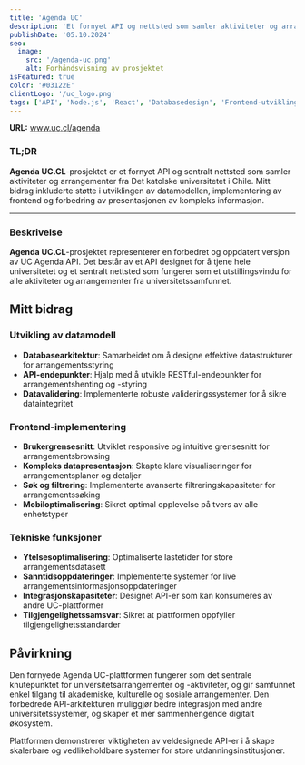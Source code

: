 ```yaml
---
title: 'Agenda UC'
description: 'Et fornyet API og nettsted som samler aktiviteter og arrangementer fra Det katolske universitetet i Chile.'
publishDate: '05.10.2024'
seo:
  image:
    src: '/agenda-uc.png'
    alt: Forhåndsvisning av prosjektet
isFeatured: true
color: '#03122E'
clientLogo: '/uc_logo.png'
tags: ['API', 'Node.js', 'React', 'Databasedesign', 'Frontend-utvikling', 'Backend-utvikling']
---
```


**URL:** <a href="https://www.uc.cl/agenda" target="_blank">www.uc.cl/agenda</a>

### **TL;DR**

**Agenda UC.CL**-prosjektet er et fornyet API og sentralt nettsted som samler aktiviteter og arrangementer fra Det katolske universitetet i Chile. Mitt bidrag inkluderte støtte i utviklingen av datamodellen, implementering av frontend og forbedring av presentasjonen av kompleks informasjon.

---

### **Beskrivelse**

**Agenda UC.CL**-prosjektet representerer en forbedret og oppdatert versjon av UC Agenda API. Det består av et API designet for å tjene hele universitetet og et sentralt nettsted som fungerer som et utstillingsvindu for alle aktiviteter og arrangementer fra universitetssamfunnet.

## **Mitt bidrag**

### **Utvikling av datamodell**
- **Databasearkitektur**: Samarbeidet om å designe effektive datastrukturer for arrangementsstyring
- **API-endepunkter**: Hjalp med å utvikle RESTful-endepunkter for arrangementshenting og -styring
- **Datavalidering**: Implementerte robuste valideringssystemer for å sikre dataintegritet

### **Frontend-implementering**
- **Brukergrensesnitt**: Utviklet responsive og intuitive grensesnitt for arrangementsbrowsing
- **Kompleks datapresentasjon**: Skapte klare visualiseringer for arrangementsplaner og detaljer
- **Søk og filtrering**: Implementerte avanserte filtreringskapasiteter for arrangementssøking
- **Mobiloptimalisering**: Sikret optimal opplevelse på tvers av alle enhetstyper

### **Tekniske funksjoner**
- **Ytelsesoptimalisering**: Optimaliserte lastetider for store arrangementsdatasett
- **Sanntidsoppdateringer**: Implementerte systemer for live arrangementsinformasjonsoppdateringer
- **Integrasjonskapasiteter**: Designet API-er som kan konsumeres av andre UC-plattformer
- **Tilgjengelighetssamsvar**: Sikret at plattformen oppfyller tilgjengelighetsstandarder

## **Påvirkning**

Den fornyede Agenda UC-plattformen fungerer som det sentrale knutepunktet for universitetsarrangementer og -aktiviteter, og gir samfunnet enkel tilgang til akademiske, kulturelle og sosiale arrangementer. Den forbedrede API-arkitekturen muliggjør bedre integrasjon med andre universitetssystemer, og skaper et mer sammenhengende digitalt økosystem.

Plattformen demonstrerer viktigheten av veldesignede API-er i å skape skalerbare og vedlikeholdbare systemer for store utdanningsinstitusjoner.